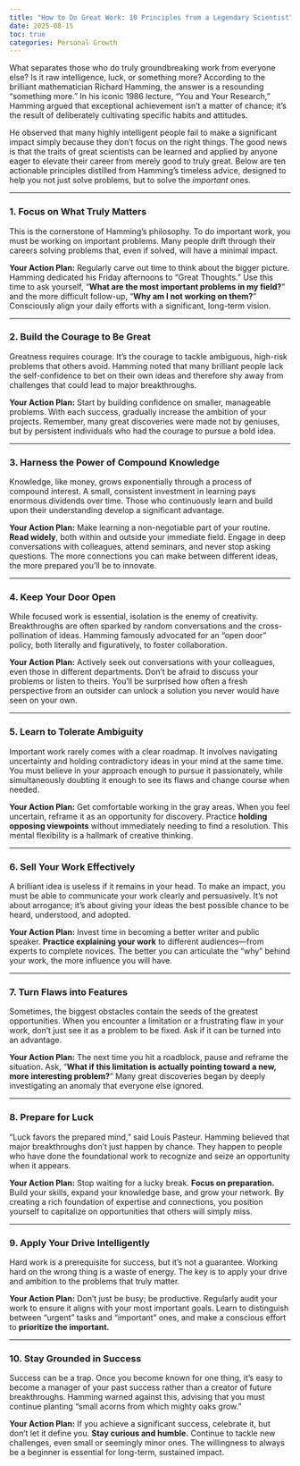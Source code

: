```yaml
---
title: "How to Do Great Work: 10 Principles from a Legendary Scientist"
date: 2025-08-15
toc: true
categories: Personal Growth
---
```


What separates those who do truly groundbreaking work from everyone else? Is it raw intelligence, luck, or something more? According to the brilliant mathematician Richard Hamming, the answer is a resounding "something more." In his iconic 1986 lecture, "You and Your Research," Hamming argued that exceptional achievement isn't a matter of chance; it's the result of deliberately cultivating specific habits and attitudes.

He observed that many highly intelligent people fail to make a significant impact simply because they don’t focus on the right things. The good news is that the traits of great scientists can be learned and applied by anyone eager to elevate their career from merely good to truly great. Below are ten actionable principles distilled from Hamming's timeless advice, designed to help you not just solve problems, but to solve the *important* ones.

---

### 1. Focus on What Truly Matters

This is the cornerstone of Hamming's philosophy. To do important work, you must be working on important problems. Many people drift through their careers solving problems that, even if solved, will have a minimal impact.

**Your Action Plan:** Regularly carve out time to think about the bigger picture. Hamming dedicated his Friday afternoons to "Great Thoughts." Use this time to ask yourself, "**What are the most important problems in my field?**" and the more difficult follow-up, "**Why am I not working on them?**" Consciously align your daily efforts with a significant, long-term vision.

---

### 2. Build the Courage to Be Great

Greatness requires courage. It's the courage to tackle ambiguous, high-risk problems that others avoid. Hamming noted that many brilliant people lack the self-confidence to bet on their own ideas and therefore shy away from challenges that could lead to major breakthroughs.

**Your Action Plan:** Start by building confidence on smaller, manageable problems. With each success, gradually increase the ambition of your projects. Remember, many great discoveries were made not by geniuses, but by persistent individuals who had the courage to pursue a bold idea.

---

### 3. Harness the Power of Compound Knowledge

Knowledge, like money, grows exponentially through a process of compound interest. A small, consistent investment in learning pays enormous dividends over time. Those who continuously learn and build upon their understanding develop a significant advantage.

**Your Action Plan:** Make learning a non-negotiable part of your routine. **Read widely**, both within and outside your immediate field. Engage in deep conversations with colleagues, attend seminars, and never stop asking questions. The more connections you can make between different ideas, the more prepared you'll be to innovate.

---

### 4. Keep Your Door Open

While focused work is essential, isolation is the enemy of creativity. Breakthroughs are often sparked by random conversations and the cross-pollination of ideas. Hamming famously advocated for an "open door" policy, both literally and figuratively, to foster collaboration.

**Your Action Plan:** Actively seek out conversations with your colleagues, even those in different departments. Don't be afraid to discuss your problems or listen to theirs. You'll be surprised how often a fresh perspective from an outsider can unlock a solution you never would have seen on your own.

---

### 5. Learn to Tolerate Ambiguity

Important work rarely comes with a clear roadmap. It involves navigating uncertainty and holding contradictory ideas in your mind at the same time. You must believe in your approach enough to pursue it passionately, while simultaneously doubting it enough to see its flaws and change course when needed.

**Your Action Plan:** Get comfortable working in the gray areas. When you feel uncertain, reframe it as an opportunity for discovery. Practice **holding opposing viewpoints** without immediately needing to find a resolution. This mental flexibility is a hallmark of creative thinking.

---

### 6. Sell Your Work Effectively

A brilliant idea is useless if it remains in your head. To make an impact, you must be able to communicate your work clearly and persuasively. It's not about arrogance; it's about giving your ideas the best possible chance to be heard, understood, and adopted.

**Your Action Plan:** Invest time in becoming a better writer and public speaker. **Practice explaining your work** to different audiences—from experts to complete novices. The better you can articulate the "why" behind your work, the more influence you will have.

---

### 7. Turn Flaws into Features

Sometimes, the biggest obstacles contain the seeds of the greatest opportunities. When you encounter a limitation or a frustrating flaw in your work, don't just see it as a problem to be fixed. Ask if it can be turned into an advantage.

**Your Action Plan:** The next time you hit a roadblock, pause and reframe the situation. Ask, "**What if this limitation is actually pointing toward a new, more interesting problem?**" Many great discoveries began by deeply investigating an anomaly that everyone else ignored.

---

### 8. Prepare for Luck

"Luck favors the prepared mind," said Louis Pasteur. Hamming believed that major breakthroughs don't just happen by chance. They happen to people who have done the foundational work to recognize and seize an opportunity when it appears.

**Your Action Plan:** Stop waiting for a lucky break. **Focus on preparation.** Build your skills, expand your knowledge base, and grow your network. By creating a rich foundation of expertise and connections, you position yourself to capitalize on opportunities that others will simply miss.

---

### 9. Apply Your Drive Intelligently

Hard work is a prerequisite for success, but it's not a guarantee. Working hard on the wrong thing is a waste of energy. The key is to apply your drive and ambition to the problems that truly matter.

**Your Action Plan:** Don't just be busy; be productive. Regularly audit your work to ensure it aligns with your most important goals. Learn to distinguish between "urgent" tasks and "important" ones, and make a conscious effort to **prioritize the important.**

---

### 10. Stay Grounded in Success

Success can be a trap. Once you become known for one thing, it’s easy to become a manager of your past success rather than a creator of future breakthroughs. Hamming warned against this, advising that you must continue planting "small acorns from which mighty oaks grow."

**Your Action Plan:** If you achieve a significant success, celebrate it, but don't let it define you. **Stay curious and humble.** Continue to tackle new challenges, even small or seemingly minor ones. The willingness to always be a beginner is essential for long-term, sustained impact.

